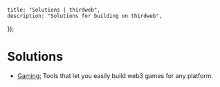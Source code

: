 

	title: "Solutions | thirdweb",
	description: "Solutions for building on thirdweb",
});

# Solutions

- [Gaming:](/solutions/gaming/overview) Tools that let you easily build web3 games for any platform.
